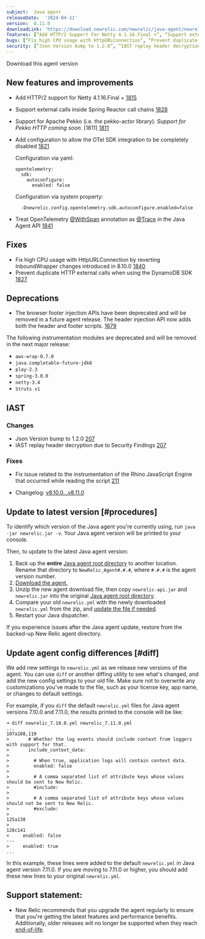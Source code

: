 ```yaml
---
subject:  Java agent
releaseDate:  '2024-04-11'
version:  8.11.0
downloadLink: 'https://download.newrelic.com/newrelic/java-agent/newrelic-agent/8.11.0/'
features: [“Add HTTP/2 Support For Netty 4.1.16.Final +”, “Support external calls inside Spring Reactor call chains”, “Support for Apache Pekko. (Support for Pekko HTTP coming soon)”, “Add configuration to allow the OTel SDK integration to be completely disabled”, “Treat OpenTelemetry @WithSpan annotation as @Trace in the Java Agent API”]
bugs: [“Fix high CPU usage with HttpURLConnection”, “Prevent duplicate HTTP external calls when using the DynamoDB SDK”]
security: [“Json Version bump to 1.2.0”, “IAST replay header decryption due to Security Findings”, “Fix issue related to the instrumentation of the Rhino JavaScript Engine that occurred while reading the script”]
---
```

<ButtonGroup>
  <ButtonLink
    role="button"
    to="https://download.newrelic.com/newrelic/java-agent/newrelic-agent/8.11.0/"
    variant="primary"
  >
    Download this agent version
  </ButtonLink>
</ButtonGroup>

## New features and improvements

- Add HTTP/2 support for Netty 4.1.16.Final + [1815](https://github.com/newrelic/newrelic-java-agent/pull/1815)
- Support external calls inside Spring Reactor call chains [1828](https://github.com/newrelic/newrelic-java-agent/pull/1828) 
- Support for Apache Pekko (i.e. the pekko-actor library). *Support for Pekko HTTP coming soon.* [1811] [1811](https://github.com/newrelic/newrelic-java-agent/pull/1811)
- Add configuration to allow the OTel SDK integration to be completely disabled [1821](https://github.com/newrelic/newrelic-java-agent/pull/1821)

  Configuration via yaml:
  ```
  opentelemetry:
    sdk: 
      autoconfigure:
        enabled: false
  ```

  Configuration via system property:
  ```
    -Dnewrelic.config.opentelemetry.sdk.autoconfigure.enabled=false
  ```
- Treat OpenTelemetry [@WithSpan](https://opentelemetry.io/docs/languages/java/automatic/annotations/#creating-spans-around-methods-with-withspan) annotation as [@Trace](https://docs.newrelic.com/docs/apm/agents/java-agent/api-guides/java-agent-api-instrument-using-annotation/#trace) in the Java Agent API  [1841](https://github.com/newrelic/newrelic-java-agent/pull/1841)

## Fixes

- Fix high CPU usage with HttpURLConnection by reverting InboundWrapper changes introduced in 8.10.0 [1840](https://github.com/newrelic/newrelic-java-agent/pull/1840)
- Prevent duplicate HTTP external calls when using the DynamoDB SDK [1827](https://github.com/newrelic/newrelic-java-agent/pull/1827)

## Deprecations

- The browser footer injection APIs have been deprecated and will be removed in a future agent release. The header injection API now adds both the header and footer scripts. [1679](https://github.com/newrelic/newrelic-java-agent/pull/1679)

The following instrumentation modules are deprecated and will be removed in the next major release:

- `aws-wrap-0.7.0`
- `java.completable-future-jdk8`
- `play-2.3`
- `spring-3.0.0`
- `netty-3.4`
- `Struts v1`

## IAST

### Changes
- Json Version bump to 1.2.0 [207](https://github.com/newrelic/csec-java-agent/pull/207)
- IAST replay header decryption due to Security Findings [207](https://github.com/newrelic/csec-java-agent/pull/207)
### Fixes
- Fix issue related to the instrumentation of the Rhino JavaScript Engine that occurred while reading the script [211](https://github.com/newrelic/csec-java-agent/pull/211)


- Changelog: [v8.10.0...v8.11.0](https://github.com/newrelic/newrelic-java-agent/compare/v8.10.0...v8.11.0)

## Update to latest version [#procedures]

To identify which version of the Java agent you're currently using, run `java -jar newrelic.jar -v`. Your Java agent version will be printed to your console.

Then, to update to the latest Java agent version:

1. Back up the **entire** [Java agent root directory](/docs/agents/manage-apm-agents/troubleshooting/find-agent-root-directory#java-agent) to another location. Rename that directory to `NewRelic_Agent#.#.#`, where `#.#.#` is the agent version number.
2. [Download the agent.](/docs/release-notes/agent-release-notes/java-release-notes)
3. Unzip the new agent download file, then copy `newrelic-api.jar` and `newrelic.jar` into the original [Java agent root directory](/docs/agents/manage-apm-agents/troubleshooting/find-agent-root-directory#java-agent).
4. Compare your old `newrelic.yml` with the newly downloaded `newrelic.yml` from the zip, and [update the file if needed](#diff).
5. Restart your Java dispatcher.

If you experience issues after the Java agent update, restore from the backed-up New Relic agent directory.

## Update agent config differences [#diff]

We add new settings to `newrelic.yml` as we release new versions of the agent. You can use `diff` or another diffing utility to see what's changed, and add the new config settings to your old file. Make sure not to overwrite any customizations you've made to the file, such as your license key, app name, or changes to default settings.

For example, if you `diff` the default `newrelic.yml` files for Java agent versions 7.10.0 and 7.11.0, the results printed to the console will be like:

```
➜ diff newrelic_7.10.0.yml newrelic_7.11.0.yml
...
107a108,119
>       # Whether the log events should include context from loggers with support for that.
>       include_context_data:
>
>         # When true, application logs will contain context data.
>         enabled: false
>
>         # A comma separated list of attribute keys whose values should be sent to New Relic.
>         #include:
>
>         # A comma separated list of attribute keys whose values should not be sent to New Relic.
>         #exclude:
>
125a138
>
128c141
<     enabled: false
---
>     enabled: true
...
```

In this example, these lines were added to the default `newrelic.yml` in Java agent version 7.11.0. If you are moving to 7.11.0 or higher, you should add these new lines to your original `newrelic.yml`.

## Support statement:

* New Relic recommends that you upgrade the agent regularly to ensure that you're getting the latest features and performance benefits. Additionally, older releases will no longer be supported when they reach [end-of-life](https://docs.newrelic.com/docs/using-new-relic/cross-product-functions/install-configure/notification-changes-new-relic-saas-features-distributed-software/).
